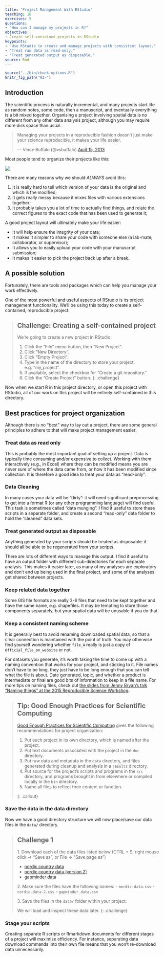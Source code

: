 ```yaml
---
title: "Project Management With RStudio"
teaching: 10
exercises: 5
questions:
- "How can I manage my projects in R?"
objectives:
- Create self-contained projects in RStudio
keypoints:
- "Use RStudio to create and manage projects with consistent layout."
- "Treat raw data as read-only."
- "Treat generated output as disposable."
source: Rmd
---
```


```r
source("../bin/chunk-options.R")
knitr_fig_path("02-")
```

## Introduction

The scientific process is naturally incremental, and many projects start life as
random notes, some code, then a manuscript, and eventually everything is a bit
mixed together. Organising a project involving spatial data is no different from
any other data analysis project, although you may require more disk space than
usual.

<div class="text-center">
<blockquote class="twitter-tweet"><p>Managing your projects in a reproducible fashion doesn't just make your science reproducible, it makes your life easier.</p>— Vince Buffalo (@vsbuffalo) <a href="https://twitter.com/vsbuffalo/status/323638476153167872">April 15, 2013</a></blockquote>
<script async src="//platform.twitter.com/widgets.js" charset="utf-8"></script>
</div>

Most people tend to organize their projects like this:

![](../fig/bad_layout.png)

There are many reasons why we should *ALWAYS* avoid this:

1. It is really hard to tell which version of your data is
the original and which is the modified;
2. It gets really messy because it mixes files with various
extensions together;
3. It probably takes you a lot of time to actually find
things, and relate the correct figures to the exact code
that has been used to generate it;

A good project layout will ultimately make your life easier:

* It will help ensure the integrity of your data;
* It makes it simpler to share your code with someone else
(a lab-mate, collaborator, or supervisor);
* It allows you to easily upload your code with your manuscript submission;
* It makes it easier to pick the project back up after a break.

## A possible solution

Fortunately, there are tools and packages which can help you manage your work effectively.

One of the most powerful and useful aspects of RStudio is its project management
functionality. We'll be using this today to create a self-contained, reproducible
project.


> ## Challenge: Creating a self-contained project
>
> We're going to create a new project in RStudio:
>
> 1. Click the "File" menu button, then "New Project".
> 2. Click "New Directory".
> 3. Click "Empty Project".
> 4. Type in the name of the directory to store your project, e.g. "my_project".
> 5. If available, select the checkbox for "Create a git repository."
> 6. Click the "Create Project" button.
{: .challenge}

Now when we start R in this project directory, or open this project with RStudio,
all of our work on this project will be entirely self-contained in this directory.

## Best practices for project organization

Although there is no "best" way to lay out a project, there are some general
principles to adhere to that will make project management easier:

### Treat data as read only

This is probably the most important goal of setting up a project. Data is
typically time consuming and/or expensive to collect. Working with them
interactively (e.g., in Excel) where they can be modified means you are never
sure of where the data came from, or how it has been modified since collection.
It is therefore a good idea to treat your data as "read-only".

### Data Cleaning

In many cases your data will be "dirty": it will need significant preprocessing
to get into a format R (or any other programming language) will find useful. This
task is sometimes called "data munging". I find it useful to store these scripts
in a separate folder, and create a second "read-only" data folder to hold the
"cleaned" data sets.

### Treat generated output as disposable

Anything generated by your scripts should be treated as disposable: it should
all be able to be regenerated from your scripts.

There are lots of different ways to manage this output. I find it useful to
have an output folder with different sub-directories for each separate
analysis. This makes it easier later, as many of my analyses are exploratory
and don't end up being used in the final project, and some of the analyses
get shared between projects.

### Keep related data together

Some GIS file formats are really 3-6 files that need to be kept together and have the same name, 
e.g. shapefiles. It may be tempting to store those components separately, 
but your spatial data will be unusable if you do that.

### Keep a consistent naming scheme
It is generally best to avoid renaming downloaded spatial data, 
so that a clear connection is maintained with the point of truth. 
You may otherwise find yourself wondering whether `file_A` really is just a copy of `Official_file_on_website` or not.

For datasets you generate, it's worth taking the time to come up with a naming convention that works for your project, 
and sticking to it. File names don't have to be long, they just have to be long enough that you can tell what the file
is about. Date generated, topic, and whether a product is intermediate or final are good bits of information to keep 
in a file name. For more tips on naming files, check out [the slides from Jenny Bryan's talk "Naming things" at the 2015 Reproducible Science Workshop](https://speakerdeck.com/jennybc/how-to-name-files).

> ## Tip: Good Enough Practices for Scientific Computing
>
> [Good Enough Practices for Scientific Computing](https://github.com/swcarpentry/good-enough-practices-in-scientific-computing/blob/gh-pages/good-enough-practices-for-scientific-computing.pdf) gives the following recommendations for project organization:
>
> 1. Put each project in its own directory, which is named after the project.
> 2. Put text documents associated with the project in the `doc` directory.
> 3. Put raw data and metadata in the `data` directory, and files generated during cleanup and analysis in a `results` directory.
> 4. Put source for the project's scripts and programs in the `src` directory, and programs brought in from elsewhere or compiled locally in the `bin` directory.
> 5. Name all files to reflect their content or function.
>
{: .callout}

### Save the data in the data directory

Now we have a good directory structure we will now place/save our data files in the `data/` directory.

> ## Challenge 1
> 1\. Download each of the data files listed below (CTRL + S, right mouse click -> "Save as", or File -> "Save page as")
> 
> - [nordic country data](https://raw.githubusercontent.com/datacarpentry/r-intro-geospatial/master/_episodes_rmd/data/nordic-data.csv)
> - [nordic country data (version 2)](https://raw.githubusercontent.com/datacarpentry/r-intro-geospatial/master/_episodes_rmd/data/nordic-data-2.csv)
> - [gapminder data](https://raw.githubusercontent.com/datacarpentry/r-intro-geospatial/master/_episodes_rmd/data/gapminder_data.csv)
> 
> 2\. Make sure the files have the following names: 
> - `nordic-data.csv`
> - `nordic-data-2.csv`
> - `gapminder_data.csv`
>
> 3\. Save the files in the `data/` folder within your project.
>
> We will load and inspect these data later.
{: .challenge}

### Stage your scripts
Creating separate R scripts or Rmarkdown documents for different stages of a project will maximise efficiency. 
For instance, separating data download commands into their own file means that you won't re-download data unnecessarily.
